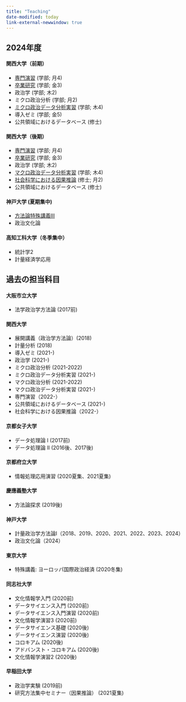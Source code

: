 ```yaml
---
title: "Teaching"
date-modified: today
link-external-newwindow: true
---
```


## 2024年度

#### 関西大学（前期）

* [専門演習](../seminar/index.qmd) (学部; 月4)
* [卒業研究](../seminar/index.qmd) (学部; 金3)
* 政治学 (学部; 木2)
* ミクロ政治分析 (学部; 月2)
* [ミクロ政治データ分析実習](https://www.jaysong.net/r4ps/) (学部; 木4)
* 導入ゼミ (学部; 金5)
* 公共領域におけるデータベース (修士)

#### 関西大学（後期）

* [専門演習](../seminar/index.qmd) (学部; 月4)
* [卒業研究](../seminar/index.qmd) (学部; 金3)
* 政治学 (学部; 木2)
* [マクロ政治データ分析実習](https://www.jaysong.net/r4ps/) (学部; 木4)
* [社会科学における因果推論](https://www.jaysong.net/kandai-ci/) (修士; 月2)
* 公共領域におけるデータベース (修士)

#### 神戸大学 (夏期集中)

* [方法論特殊講義III](https://www.jaysong.net/kobe-ci/)
* 政治文化論

#### 高知工科大学（冬季集中）

* 統計学2
* 計量経済学応用

## 過去の担当科目

#### 大阪市立大学

* 法学政治学方法論 (2017前)

#### 関西大学

* 展開講義（政治学方法論）(2018)
* 計量分析 (2018)
* 導入ゼミ (2021-)
* 政治学 (2021-)
* ミクロ政治分析 (2021-2022)
* ミクロ政治データ分析実習 (2021-)
* マクロ政治分析 (2021-2022)
* マクロ政治データ分析実習 (2021-)
* 専門演習（2022-）
* 公共領域におけるデータベース (2021-)
* 社会科学における因果推論（2022-）

#### 京都女子大学

* データ処理論 I (2017前)
* データ処理論 II (2016後、2017後)

#### 京都府立大学

* 情報処理応用演習 (2020夏集、2021夏集)

#### 慶應義塾大学

* 方法論探求 (2019後)

#### 神戸大学

- 計量政治学方法論I（2018、2019、2020、2021、2022、2023、2024）
- 政治文化論（2024）

#### 東京大学

* 特殊講義: ヨーロッパ国際政治経済 (2020冬集)

#### 同志社大学

* 文化情報学入門 (2020前)
* データサイエンス入門 (2020前)
* データサイエンス入門演習 (2020前)
* 文化情報学演習3 (2020前)
* データサイエンス基礎 (2020後)
* データサイエンス演習 (2020後)
* コロキアム (2020後)
* アドバンスト・コロキアム (2020後)
* 文化情報学演習2 (2020後)

#### 早稲田大学

* 政治学実験 (2019前)
* 研究方法集中セミナー（因果推論） (2021夏集)

